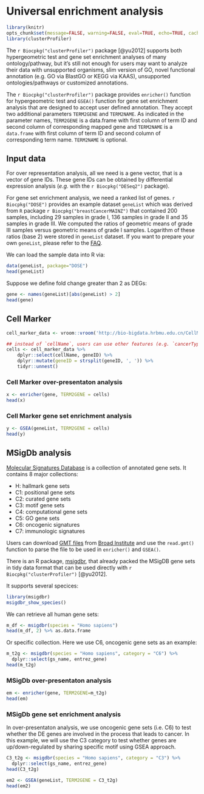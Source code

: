 # Universal enrichment analysis {#universal-api}



```r
library(knitr)
opts_chunk$set(message=FALSE, warning=FALSE, eval=TRUE, echo=TRUE, cache=TRUE)
library(clusterProfiler)
```


The `r Biocpkg("clusterProfiler")` package [@yu2012] supports both hypergeometric test and gene set enrichment analyses of many ontology/pathway, but it's still not enough for users may want to analyze their data with unsupported organisms, slim version of GO, novel functional annotation (e.g. GO via BlastGO or KEGG via KAAS), unsupported ontologies/pathways or customized annotations.

The `r Biocpkg("clusterProfiler")` package provides `enricher()` function for hypergeometric test and `GSEA()` function for gene set enrichment analysis that are designed to accept user defined annotation. They accept two additional parameters `TERM2GENE` and `TERM2NAME`. As indicated in the parameter names, `TERM2GENE` is a data.frame with first column of term ID and second column of corresponding mapped gene and `TERM2NAME` is a `data.frame` with first column of term ID and second column of corresponding term name. `TERM2NAME` is optional.


## Input data

For over representation analysis, all we need is a gene vector, that is a vector of gene IDs. These gene IDs can be obtained by differential expression analysis (*e.g.* with the `r Biocpkg("DESeq2")` package). 

For gene set enrichment analysis, we need a ranked list of genes. `r Biocpkg("DOSE")` provides an example dataset `geneList` which was derived from `R` package `r Biocpkg("breastCancerMAINZ")` that contained 200 samples, including 29 samples in grade I, 136 samples in grade II and 35 samples in grade III. We computed the ratios of geometric means of grade III samples versus geometric means of grade I samples. Logarithm of these ratios (base 2) were stored in `geneList` dataset. If you want to prepare your own `geneList`, please refer to the [FAQ](#genelist).


We can load the sample data into R via:

```r
data(geneList, package="DOSE")
head(geneList)
```

Suppose we define fold change greater than 2 as DEGs:

```r
gene <- names(geneList)[abs(geneList) > 2]
head(gene)
```




## Cell Marker	

<!--     # tidyr::unite("cellMarker", tissueType, cancerType, cellName, sep=", ")  -->


```r
cell_marker_data <- vroom::vroom('http://bio-bigdata.hrbmu.edu.cn/CellMarker/download/Human_cell_markers.txt')

## instead of `cellName`, users can use other features (e.g. `cancerType`)
cells <- cell_marker_data %>%
    dplyr::select(cellName, geneID) %>%
    dplyr::mutate(geneID = strsplit(geneID, ', ')) %>%
    tidyr::unnest()
```

### Cell Marker over-presentaton analysis {#cell-marker-ora}


```r
x <- enricher(gene, TERM2GENE = cells)
head(x)
```

### Cell Marker gene set enrichment analysis {#cell-marker-gsea}

```r
y <- GSEA(geneList, TERM2GENE = cells)
head(y)
```

## MSigDb analysis


[Molecular Signatures Database](http://software.broadinstitute.org/gsea/msigdb) is a collection of annotated gene sets. It contains 8 major collections:

* H: hallmark gene sets
* C1: positional gene sets
* C2: curated gene sets
* C3: motif gene sets
* C4: computational gene sets
* C5: GO gene sets
* C6: oncogenic signatures
* C7: immunologic signatures

Users can download [GMT files](www.broadinstitute.org/cancer/software/gsea/wiki/index.php/Data_formats#GMT:_Gene_Matrix_Transposed_file_format_.28.2A.gmt.29) from [Broad Institute](http://software.broadinstitute.org/gsea/msigdb) and use the `read.gmt()` function to parse the file to be used in `enricher()` and `GSEA()`.

There is an R package, [msigdbr](https://cran.r-project.org/package=msigdbr), that already packed the MSigDB gene sets in tidy data format that can be used directly with `r Biocpkg("clusterProfiler")` [@yu2012].

It supports several specices:

```r
library(msigdbr)
msigdbr_show_species()
```

We can retrieve all human gene sets:

```r
m_df <- msigdbr(species = "Homo sapiens")
head(m_df, 2) %>% as.data.frame
```


Or specific collection. Here we use C6, oncogenic gene sets as an example:

```r
m_t2g <- msigdbr(species = "Homo sapiens", category = "C6") %>% 
  dplyr::select(gs_name, entrez_gene)
head(m_t2g)
```


### MSigDb over-presentaton analysis {#msigdb-ora}


```r
em <- enricher(gene, TERM2GENE=m_t2g)
head(em)
```


### MSigDb gene set enrichment analysis {#msigdb-gsea}

In over-presentaton analysis, we use oncogenic gene sets (i.e. C6) to test whether the DE genes are involved in the process that leads to cancer. In this example, we will use the C3 category to test whether genes are up/down-regulated by sharing specific motif using GSEA approach.


```r
C3_t2g <- msigdbr(species = "Homo sapiens", category = "C3") %>% 
  dplyr::select(gs_name, entrez_gene)
head(C3_t2g)

em2 <- GSEA(geneList, TERM2GENE = C3_t2g)
head(em2)
```


<!--

other data source

+ <http://ge-lab.org/#/data>


-->